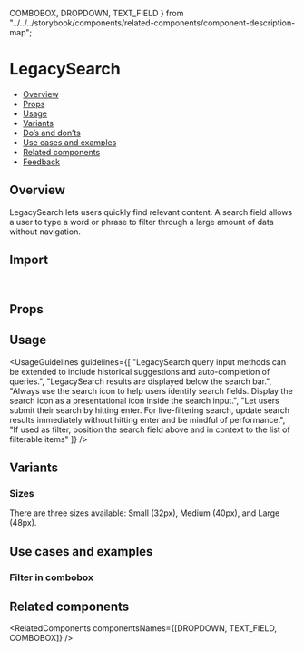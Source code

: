   COMBOBOX,
  DROPDOWN,
  TEXT_FIELD
} from "../../../storybook/components/related-components/component-description-map";

<Meta of={LegacySearchStories} />

# LegacySearch

<DeprecatedWarning alternativeName="Search" alternativeLink="/?path=/docs/inputs-search" />

- [Overview](#overview)
- [Props](#props)
- [Usage](#usage)
- [Variants](#variants)
- [Do’s and don’ts](#dos-and-donts)
- [Use cases and examples](#use-cases-and-examples)
- [Related components](#related-components)
- [Feedback](#feedback)

## Overview

LegacySearch lets users quickly find relevant content. A search field allows a user to type a word or phrase to filter through a large amount of data without navigation.

<Canvas of={LegacySearchStories.Overview} />

## Import

```ts
import { Search } from "monday-ui-react-core";
```

## Props

<PropsTable />

## Usage

<UsageGuidelines
  guidelines={[
    "LegacySearch query input methods can be extended to include historical suggestions and auto-completion of queries.",
    "LegacySearch results are displayed below the search bar.",
    "Always use the search icon to help users identify search fields. Display the search icon as a presentational icon inside the search input.",
    "Let users submit their search by hitting enter. For live-filtering search, update search results immediately without hitting enter and be mindful of performance.",
    "If used as filter, position the search field above and in context to the list of filterable items"
  ]}
/>

<TipCombobox />

## Variants

### Sizes

There are three sizes available: Small (32px), Medium (40px), and Large (48px).

<Canvas of={LegacySearchStories.Sizes} />

## Use cases and examples

### Filter in combobox

<Canvas of={LegacySearchStories.FilterInCombobox} />

## Related components

<RelatedComponents componentsNames={[DROPDOWN, TEXT_FIELD, COMBOBOX]} />
